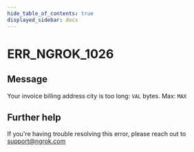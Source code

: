 ```yaml
---
hide_table_of_contents: true
displayed_sidebar: docs
---
```



# ERR_NGROK_1026

## Message

Your invoice billing address city is too long: `VAL` bytes. Max: `MAX`

<ErrorDetails error="err_ngrok_1026" />

## Further help

If you're having trouble resolving this error, please reach out to [support@ngrok.com](mailto:support@ngrok.com?subject=Help%20with%20ERR_NGROK_1026)
